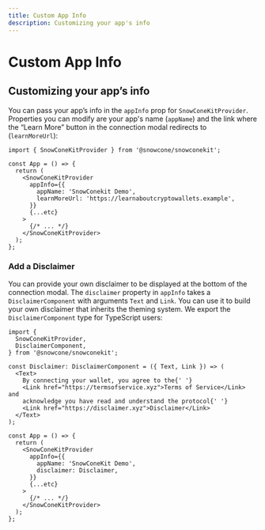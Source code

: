 ```yaml
---
title: Custom App Info
description: Customizing your app's info
---
```


# Custom App Info

## Customizing your app’s info

You can pass your app’s info in the `appInfo` prop for `SnowConeKitProvider`. Properties you can modify are your app's name (`appName`) and the link where the “Learn More” button in the connection modal redirects to (`learnMoreUrl`):

```tsx
import { SnowConeKitProvider } from '@snowcone/snowconekit';

const App = () => {
  return (
    <SnowConeKitProvider
      appInfo={{
        appName: 'SnowConekit Demo',
        learnMoreUrl: 'https://learnaboutcryptowallets.example',
      }}
      {...etc}
    >
      {/* ... */}
    </SnowConeKitProvider>
  );
};
```

### Add a Disclaimer

You can provide your own disclaimer to be displayed at the bottom of the connection modal. The `disclaimer` property in `appInfo` takes a `DisclaimerComponent` with arguments `Text` and `Link`. You can use it to build your own disclaimer that inherits the theming system. We export the `DisclaimerComponent` type for TypeScript users:

```tsx
import {
  SnowConeKitProvider,
  DisclaimerComponent,
} from '@snowcone/snowconekit';

const Disclaimer: DisclaimerComponent = ({ Text, Link }) => (
  <Text>
    By connecting your wallet, you agree to the{' '}
    <Link href="https://termsofservice.xyz">Terms of Service</Link> and
    acknowledge you have read and understand the protocol{' '}
    <Link href="https://disclaimer.xyz">Disclaimer</Link>
  </Text>
);

const App = () => {
  return (
    <SnowConeKitProvider
      appInfo={{
        appName: 'SnowConeKit Demo',
        disclaimer: Disclaimer,
      }}
      {...etc}
    >
      {/* ... */}
    </SnowConeKitProvider>
  );
};
```
